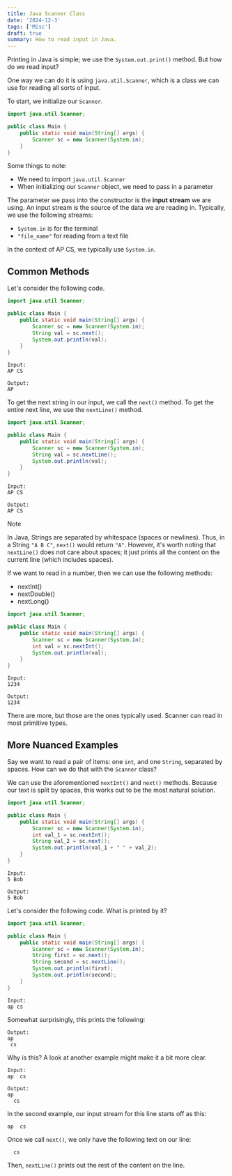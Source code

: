 ```yaml
---
title: Java Scanner Class
date: '2024-12-3'
tags: ['Misc']
draft: true
summary: How to read input in Java.
---
```


Printing in Java is simple; we use the `System.out.print()` method. But how do we read input?

One way we can do it is using `java.util.Scanner`, which is a class we can use for reading all sorts of input.

To start, we initialize our `Scanner`.

```java
import java.util.Scanner;

public class Main {
    public static void main(String[] args) {
        Scanner sc = new Scanner(System.in);
    }
}
```

Some things to note:
- We need to import `java.util.Scanner`
- When initializing our `Scanner` object, we need to pass in a parameter

The parameter we pass into the constructor is the **input stream** we are using. An input stream is the source of the data we are reading in. Typically, we use the following streams:
- `System.in` is for the terminal
- `"file_name"` for reading from a text file

In the context of AP CS, we typically use `System.in`.

## Common Methods

 Let's consider the following
code.

```java
import java.util.Scanner;

public class Main {
    public static void main(String[] args) {
        Scanner sc = new Scanner(System.in);
        String val = sc.next();
        System.out.println(val);
    }
}
```

```
Input:
AP CS
```

```
Output:
AP
```

To get the next string in our input, we call the `next()` method. To get the entire
next line, we use the `nextLine()` method.

```java
import java.util.Scanner;

public class Main {
    public static void main(String[] args) {
        Scanner sc = new Scanner(System.in);
        String val = sc.nextLine();
        System.out.println(val);
    }
}
```

```
Input:
AP CS
```

```
Output:
AP CS
```

> [!NOTE]
> In Java, Strings are separated by whitespace (spaces or newlines). Thus, 
> in a String `"A B C"`, `next()` would return `"A"`. However, it's worth noting 
> that `nextLine()` does not care about spaces; it just prints all the content on 
> the current line (which includes spaces).

If we want to read in a number, then we can use the following methods:
- nextInt()
- nextDouble()
- nextLong()

```java
import java.util.Scanner;

public class Main {
    public static void main(String[] args) {
        Scanner sc = new Scanner(System.in);
        int val = sc.nextInt();
        System.out.println(val);
    }
}
```

```
Input:
1234
```

```
Output:
1234
```

There are more, but those are the ones typically used. Scanner can read in most 
primitive types.

## More Nuanced Examples

Say we want to read a pair of items: one `int`, and one `String`, separated by spaces.
How can we do that with the `Scanner` class?

We can use the aforementioned `nextInt()` and `next()` methods. Because our text
is split by spaces, this works out to be the most natural solution.

```java
import java.util.Scanner;

public class Main {
    public static void main(String[] args) {
        Scanner sc = new Scanner(System.in);
        int val_1 = sc.nextInt();
        String val_2 = sc.next();
        System.out.println(val_1 + " " + val_2);
    }
}
```

```
Input:
5 Bob
```

```
Output:
5 Bob
```

Let's consider the following code. What is printed by it?

```java
import java.util.Scanner;

public class Main {
    public static void main(String[] args) {
        Scanner sc = new Scanner(System.in);
        String first = sc.next();
        String second = sc.nextLine();
        System.out.println(first);
        System.out.println(second);
    }
}
```

```
Input:
ap cs
```

Somewhat surprisingly, this prints the following:

```
Output:
ap 
 cs
```

Why is this? A look at another example might make it a bit more clear.

```
Input:
ap  cs
```

```
Output:
ap
  cs
```

In the second example, our input stream for this line starts off as this:

```ap  cs```

Once we call `next()`, we only have the following text on our line:

```  cs```

Then, `nextLine()` prints out the rest of the content on the line.